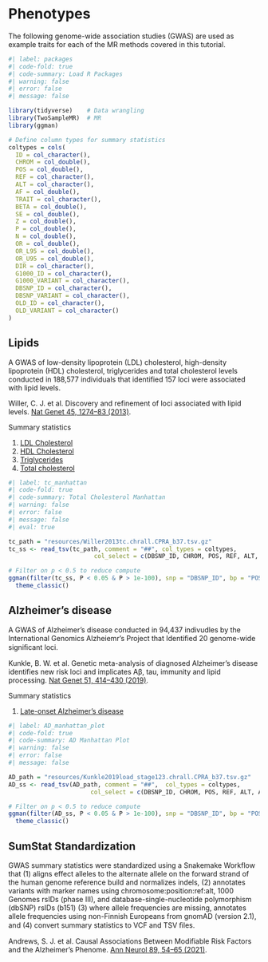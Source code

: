 # Phenotypes
The following genome-wide association studies (GWAS) are used as example traits for each of the MR methods covered in this tutorial. 

```r
#| label: packages
#| code-fold: true
#| code-summary: Load R Packages
#| warning: false
#| error: false
#| message: false

library(tidyverse)    # Data wrangling 
library(TwoSampleMR)  # MR 
library(ggman)

# Define column types for summary statistics
coltypes = cols(
  ID = col_character(),
  CHROM = col_double(),
  POS = col_double(),
  REF = col_character(),
  ALT = col_character(),
  AF = col_double(),
  TRAIT = col_character(),
  BETA = col_double(),
  SE = col_double(),
  Z = col_double(),
  P = col_double(),
  N = col_double(),
  OR = col_double(),
  OR_L95 = col_double(),
  OR_U95 = col_double(),
  DIR = col_character(),
  G1000_ID = col_character(),
  G1000_VARIANT = col_character(),
  DBSNP_ID = col_character(),
  DBSNP_VARIANT = col_character(),
  OLD_ID = col_character(),
  OLD_VARIANT = col_character()
)

```

## Lipids
A GWAS of low-density lipoprotein (LDL) cholesterol, high-density lipoprotein (HDL) cholesterol, triglycerides and total cholesterol levels conducted in 188,577 individuals that identified 157 loci were associated with lipid levels.

Willer, C. J. et al. Discovery and refinement of loci associated with lipid levels. [Nat Genet 45, 1274–83 (2013)](https://www.nature.com/articles/ng.2797).

Summary statistics 

1. [LDL Cholesterol](https://www.dropbox.com/s/5lqbx2dv8h5r8fc/Willer2013ldl.chrall.CPRA_b37.tsv.gz?dl=0)
2. [HDL Cholesterol](https://www.dropbox.com/s/l4r8zcsdpg46c12/Willer2013hdl.chrall.CPRA_b37.tsv.gz?dl=0)
3. [Triglycerides](https://www.dropbox.com/s/7vhuaczrvt2nstm/Willer2013tg.chrall.CPRA_b37.tsv.gz?dl=0)
4. [Total cholesterol](https://www.dropbox.com/s/ovc7wut33wekzga/Willer2013tc.chrall.CPRA_b37.tsv.gz?dl=0) 

```r
#| label: tc_manhattan
#| code-fold: true
#| code-summary: Total Cholesterol Manhattan
#| warning: false
#| error: false
#| message: false
#| eval: true

tc_path = "resources/Willer2013tc.chrall.CPRA_b37.tsv.gz"
tc_ss <- read_tsv(tc_path, comment = "##", col_types = coltypes, 
                        col_select = c(DBSNP_ID, CHROM, POS, REF, ALT, AF, BETA, SE, Z, P, N, TRAIT))

# Filter on p < 0.5 to reduce compute
ggman(filter(tc_ss, P < 0.05 & P > 1e-100), snp = "DBSNP_ID", bp = "POS", chrom = "CHROM", pvalue = "P", relative.positions = TRUE) + 
  theme_classic()

```

## Alzheimer's disease 
A GWAS of Alzheimer’s disease conducted in 94,437 indivudles by the International Genomics Alzheiemr’s Project that Identified 20 genome-wide signiﬁcant loci. 

Kunkle, B. W. et al. Genetic meta-analysis of diagnosed Alzheimer’s disease identifies new risk loci and implicates Aβ, tau, immunity and lipid processing. [Nat Genet 51, 414–430 (2019)](https://www.nature.com/articles/s41588-019-0358-2).


Summary statistics 

1. [Late-onset Alzheimer's disease](https://www.dropbox.com/s/2s6g8b0y14h19l7/Kunkle2019load_stage123.chrall.CPRA_b37.tsv.gz?dl=0) 


```R
#| label: AD_manhattan_plot
#| code-fold: true
#| code-summary: AD Manhattan Plot
#| warning: false
#| error: false
#| message: false

AD_path = "resources/Kunkle2019load_stage123.chrall.CPRA_b37.tsv.gz"
AD_ss <- read_tsv(AD_path, comment = "##",  col_types = coltypes, 
                       col_select = c(DBSNP_ID, CHROM, POS, REF, ALT, AF, BETA, SE, Z, P, N, TRAIT))

# Filter on p < 0.5 to reduce compute
ggman(filter(AD_ss, P < 0.05 & P > 1e-100), snp = "DBSNP_ID", bp = "POS", chrom = "CHROM", pvalue = "P", relative.positions = TRUE) + 
  theme_classic()

```

## SumStat Standardization
GWAS summary statistics were standardized using a Snakemake Workflow that (1) aligns effect alleles to the alternate allele on the forward strand of the human genome reference build and normalizes indels, (2) annotates variants with marker names using chromosome:position:ref:alt, 1000 Genomes rsIDs (phase III), and database-single-nucleotide polymorphism (dbSNP) rsIDs (b151) (3) where allele frequencies are missing, annotates allele frequencies using non-Finnish Europeans from gnomAD (version 2.1), and (4) convert summary statistics to VCF and TSV ﬁles. 

Andrews, S. J. et al. Causal Associations Between Modifiable Risk Factors and the Alzheimer’s Phenome. [Ann Neurol 89, 54–65 (2021)](https://dx.doi.org/10.1002/ana.25918).
  
